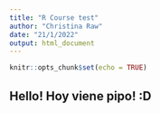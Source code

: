 ```yaml
---
title: "R Course test"
author: "Christina Raw"
date: "21/1/2022"
output: html_document
---
```


```r
knitr::opts_chunk$set(echo = TRUE)
```

## Hello! Hoy viene pipo! :D 